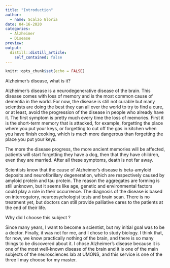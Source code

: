 ```yaml
---
title: "Introduction"
author:
  - name: Scalzo Gloria
date: 04-16-2020
categories:
  - Alzheimer 
  - Disease
preview: 
output:
  distill::distill_article:
    self_contained: false
---
```


```r
knitr::opts_chunk$set(echo = FALSE)
```



Alzheimer’s disease, what is it?

Alzheimer’s disease is a neurodegenerative disease of the brain. This disease comes with loss of memory and is the most common cause of dementia in the world.
For now, the disease is still not curable but many scientists are doing the best they can all over the world to try to find a cure, or at least, avoid the progression of the disease in people who already have it.
The first symptom is pretty much every time the loss of memories. First it is the short-term memory that is attacked, for example, forgetting the place where you put your keys, or forgetting to cut off the gas in kitchen when you have finish cooking, which is much more dangerous than forgetting the place you put your keys.

The more the disease progress, the more ancient memories will be affected, patients will start forgetting they have a dog, then that they have children, even they are married. After all these symptoms, death is not far away.

Scientists know that the cause of Alzheimer’s disease is beta-amyloid deposits and neurofibrillary degeneration, which are respectively caused by amyloid protein and tau protein. The reason the aggregates are forming is still unknown, but it seems like age, genetic and environmental factors could play a role in their occurrence.
The diagnosis of the disease is based on interrogatory, neuropsychologist tests and brain scan. There is no treatment yet, but doctors can still provide palliative cares to the patients at the end of their life.


Why did I choose this subject ?

Since many years, I want to become a scientist, but my initial goal was to be a doctor. Finally, it was not for me, and I chose to study biology. I think that, for now, we know practically nothing of the brain, and there is so many things to be discovered about it. I chose Alzheimer’s disease because it is one of the most well-known disease of the brain and it is one of the main subjects of the neurosciences lab at UMONS, and this service is one of the three I may choose for my master.


